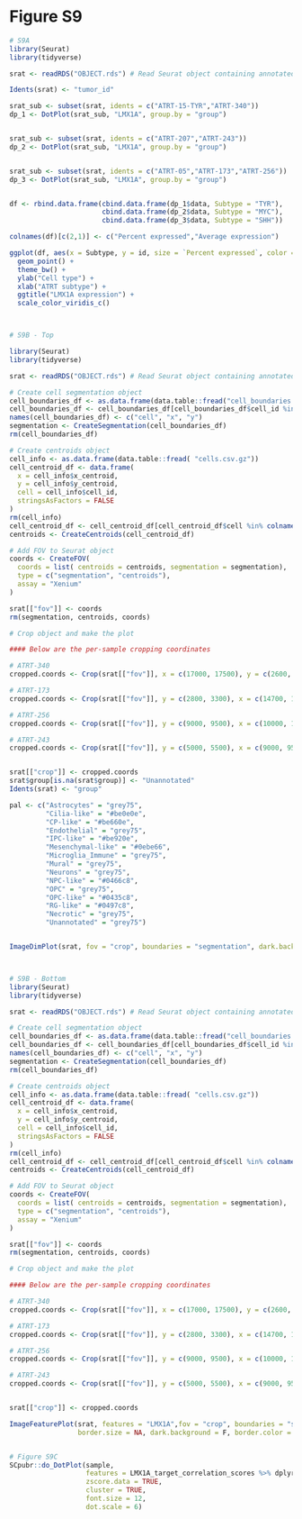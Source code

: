 # Figure S9 {.unnumbered}

```r
# S9A
library(Seurat)
library(tidyverse)

srat <- readRDS("OBJECT.rds") # Read Seurat object containing annotated cells (post-normalization)

Idents(srat) <- "tumor_id"

srat_sub <- subset(srat, idents = c("ATRT-15-TYR","ATRT-340"))
dp_1 <- DotPlot(srat_sub, "LMX1A", group.by = "group")


srat_sub <- subset(srat, idents = c("ATRT-207","ATRT-243"))
dp_2 <- DotPlot(srat_sub, "LMX1A", group.by = "group")


srat_sub <- subset(srat, idents = c("ATRT-05","ATRT-173","ATRT-256"))
dp_3 <- DotPlot(srat_sub, "LMX1A", group.by = "group")


df <- rbind.data.frame(cbind.data.frame(dp_1$data, Subtype = "TYR"),
                       cbind.data.frame(dp_2$data, Subtype = "MYC"),
                       cbind.data.frame(dp_3$data, Subtype = "SHH"))

colnames(df)[c(2,1)] <- c("Percent expressed","Average expression")

ggplot(df, aes(x = Subtype, y = id, size = `Percent expressed`, color = `Average expression`)) +
  geom_point() +
  theme_bw() +
  ylab("Cell type") +
  xlab("ATRT subtype") +
  ggtitle("LMX1A expression") +
  scale_color_viridis_c()



# S9B - Top 

library(Seurat)
library(tidyverse)

srat <- readRDS("OBJECT.rds") # Read Seurat object containing annotated cells (post-normalization)

# Create cell segmentation object
cell_boundaries_df <- as.data.frame(data.table::fread("cell_boundaries.csv.gz")) # Xenium on-board analysis output
cell_boundaries_df <- cell_boundaries_df[cell_boundaries_df$cell_id %in% colnames(srat),1:3]
names(cell_boundaries_df) <- c("cell", "x", "y")
segmentation <- CreateSegmentation(cell_boundaries_df)
rm(cell_boundaries_df)

# Create centroids object
cell_info <- as.data.frame(data.table::fread( "cells.csv.gz"))
cell_centroid_df <- data.frame(
  x = cell_info$x_centroid,
  y = cell_info$y_centroid,
  cell = cell_info$cell_id,
  stringsAsFactors = FALSE
)
rm(cell_info)
cell_centroid_df <- cell_centroid_df[cell_centroid_df$cell %in% colnames(srat),]
centroids <- CreateCentroids(cell_centroid_df)

# Add FOV to Seurat object
coords <- CreateFOV(
  coords = list( centroids = centroids, segmentation = segmentation),
  type = c("segmentation", "centroids"),
  assay = "Xenium"
)

srat[["fov"]] <- coords
rm(segmentation, centroids, coords)

# Crop object and make the plot

#### Below are the per-sample cropping coordinates

# ATRT-340
cropped.coords <- Crop(srat[["fov"]], x = c(17000, 17500), y = c(2600, 3100), coords = "plot")

# ATRT-173
cropped.coords <- Crop(srat[["fov"]], y = c(2800, 3300), x = c(14700, 15200), coords = "plot")

# ATRT-256
cropped.coords <- Crop(srat[["fov"]], y = c(9000, 9500), x = c(10000, 10500), coords = "plot")

# ATRT-243
cropped.coords <- Crop(srat[["fov"]], y = c(5000, 5500), x = c(9000, 9500), coords = "plot")


srat[["crop"]] <- cropped.coords
srat$group[is.na(srat$group)] <- "Unannotated"
Idents(srat) <- "group"

pal <- c("Astrocytes" = "grey75",
         "Cilia-like" = "#be0e0e",
         "CP-like" = "#be660e",
         "Endothelial" = "grey75",
         "IPC-like" = "#be920e",
         "Mesenchymal-like" = "#0ebe66",
         "Microglia_Immune" = "grey75",
         "Mural" = "grey75",
         "Neurons" = "grey75",
         "NPC-like" = "#0466c8",
         "OPC" = "grey75",
         "OPC-like" = "#0435c8",
         "RG-like" = "#0497c8",
         "Necrotic" = "grey75",
         "Unannotated" = "grey75")


ImageDimPlot(srat, fov = "crop", boundaries = "segmentation", dark.background = F, flip_xy = T, group.by = "group", cols = cpal, axes = T, border.size = 0.025) + NoLegend()



# S9B - Bottom
library(Seurat)
library(tidyverse)

srat <- readRDS("OBJECT.rds") # Read Seurat object containing annotated cells (post-normalization)

# Create cell segmentation object
cell_boundaries_df <- as.data.frame(data.table::fread("cell_boundaries.csv.gz")) # Xenium on-board analysis output
cell_boundaries_df <- cell_boundaries_df[cell_boundaries_df$cell_id %in% colnames(srat),1:3]
names(cell_boundaries_df) <- c("cell", "x", "y")
segmentation <- CreateSegmentation(cell_boundaries_df)
rm(cell_boundaries_df)

# Create centroids object
cell_info <- as.data.frame(data.table::fread( "cells.csv.gz"))
cell_centroid_df <- data.frame(
  x = cell_info$x_centroid,
  y = cell_info$y_centroid,
  cell = cell_info$cell_id,
  stringsAsFactors = FALSE
)
rm(cell_info)
cell_centroid_df <- cell_centroid_df[cell_centroid_df$cell %in% colnames(srat),]
centroids <- CreateCentroids(cell_centroid_df)

# Add FOV to Seurat object
coords <- CreateFOV(
  coords = list( centroids = centroids, segmentation = segmentation),
  type = c("segmentation", "centroids"),
  assay = "Xenium"
)

srat[["fov"]] <- coords
rm(segmentation, centroids, coords)

# Crop object and make the plot

#### Below are the per-sample cropping coordinates

# ATRT-340
cropped.coords <- Crop(srat[["fov"]], x = c(17000, 17500), y = c(2600, 3100), coords = "plot")

# ATRT-173
cropped.coords <- Crop(srat[["fov"]], y = c(2800, 3300), x = c(14700, 15200), coords = "plot")

# ATRT-256
cropped.coords <- Crop(srat[["fov"]], y = c(9000, 9500), x = c(10000, 10500), coords = "plot")

# ATRT-243
cropped.coords <- Crop(srat[["fov"]], y = c(5000, 5500), x = c(9000, 9500), coords = "plot")


srat[["crop"]] <- cropped.coords

ImageFeaturePlot(srat, features = "LMX1A",fov = "crop", boundaries = "segmentation", 
                 border.size = NA, dark.background = F, border.color = NA) + NoLegend() + ggtitle("") + scale_fill_viridis_c(option = "D")


# Figure S9C
SCpubr::do_DotPlot(sample, 
                   features = LMX1A_target_correlation_scores %>% dplyr::filter(.data$correlation >= 0.9) %>% dplyr::pull(.data$gene), 
                   zscore.data = TRUE, 
                   cluster = TRUE, 
                   font.size = 12, 
                   dot.scale = 6)
```

 
